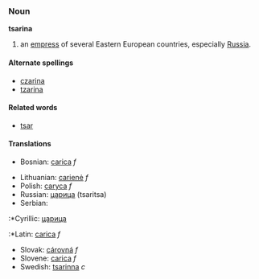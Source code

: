 ===Noun===
'''tsarina'''
# an [[empress]] of several Eastern European countries, especially [[Russia]].

====Alternate spellings====
* [[czarina]]
* [[tzarina]]

====Related words====
* [[tsar]]

====Translations====
{{top}}
*Bosnian: [[carica]] ''f''
{{mid}}
*Lithuanian: [[carienė]] ''f''
*Polish: [[caryca]] ''f''
*Russian: [[царица]] (tsaritsa)
*Serbian:
:*Cyrillic: [[царица]]
:*Latin: [[carica]] ''f''
*Slovak: [[cárovná#Slovak|cárovná]] ''f''
*Slovene: [[carica]] ''f''
*Swedish: [[tsarinna]] ''c''
{{bottom}}